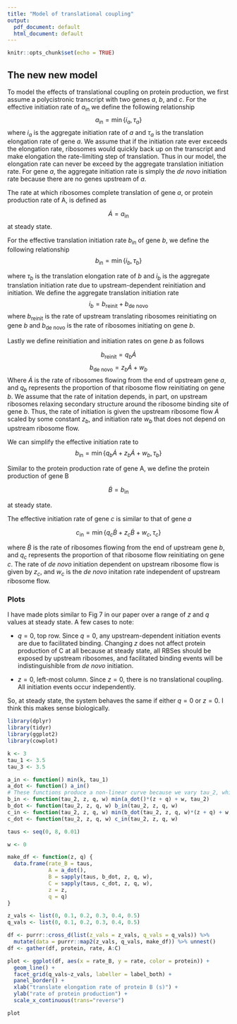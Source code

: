 ```yaml
---
title: "Model of translational coupling"
output:
  pdf_document: default
  html_document: default
---
```


```r
knitr::opts_chunk$set(echo = TRUE)
```

## The new new model

To model the effects of translational coupling on protein production, we first assume a polycistronic transcript with two genes $a$, $b$, and $c$. For the effective initiation rate of $a_\text{in}$ we define the following relationship
$$a_\text{in} = \min\left\{i_a, \tau_a\right\}$$
where $i_a$ is the aggregate initiation rate of $a$ and $\tau_a$ is the translation elongation rate of gene $a$. We assume that if the initiation rate ever exceeds the elongation rate, ribosomes would quickly back up on the transcript and make elongation the rate-limiting step of translation. Thus in our model, the elongation rate can never be exceed by the aggregate translation initiation rate. For gene $a$, the aggregate initiation rate is simply the _de novo_ initiation rate because there are no genes upstream of $a$.

The rate at which ribosomes complete translation of gene $a$, or protein production rate of A, is defined as

$$ \dot{A} = a_\text{in} $$
at steady state.

For the effective translation initiation rate $b_\text{in}$ of gene $b$, we define the following relationship
$$b_\text{in} = \min\left\{i_b, \tau_b\right\}$$

where $\tau_b$ is the translation elongation rate of $b$ and $i_b$ is the aggregate translation initiation rate due to upstream-dependent reinitiation and \textit{de novo} initiation. We define the aggregate translation initiation rate
$$i_b = b_\text{reinit} + b_\text{de novo}$$
where $b_\text{reinit}$ is the rate of upstream translating ribosomes reinitiating on gene $b$ and $b_\text{de novo}$ is the rate of ribosomes initiating \textit{de novo} on gene $b$.

Lastly we define reinitiation and \textit{de novo} initiation rates on gene $b$ as follows

$$b_\text{reinit} = q_b\dot{A}$$
$$b_\text{de novo} = z_b\dot{A} + w_b$$
Where $\dot{A}$ is the rate of ribosomes flowing from the end of upstream gene $a$, and $q_b$ represents the proportion of that ribosome flow reinitiating on gene $b$. We assume that the rate of \textit{de novo} initation depends, in part, on upstream ribosomes relaxing secondary structure around the ribosome binding site of gene $b$. Thus, the rate of \textit{de novo} initiation is given the upstream ribosome flow $\dot{A}$ scaled by some constant $z_b$, and \textit{de novo} initiation rate $w_b$ that does not depend on upstream ribosome flow.

We can simplify the effective initiation rate to
$$b_\text{in} = \min\left\{q_b\dot{A} + z_b\dot{A} + w_b, \tau_b\right\}$$

Similar to the protein production rate of gene A, we define the protein production of gene B 

$$ \dot{B} = b_\text{in} $$

at steady state.

The effective initiation rate of gene $c$ is similar to that of gene $a$

$$c_\text{in} = \min\left\{q_c\dot{B} + z_c\dot{B} + w_c, \tau_c\right\}$$

where $\dot{B}$ is the rate of ribosomes flowing from the end of upstream gene $b$, and $q_c$ represents the proportion of that ribosome flow reinitiating on gene $c$. The rate of _de novo_ initiation dependent on upstream ribosome flow is given by $z_c$, and $w_c$ is the _de novo_ initation rate independent of upstream ribosome flow. 

### Plots

I have made plots similar to Fig 7 in our paper over a range of $z$ and $q$ values at steady state. A few cases to note:

* $q = 0$, top row. Since $q = 0$, any upstream-dependent initiation events are due to facilitated binding. Changing $z$ does not affect protein production of C at all because at steady state, all RBSes should be exposed by upstream ribosomes, and facilitated binding events will be indistinguishible from _de novo_ initiation.

* $z = 0$, left-most column. Since $z = 0$, there is no translational coupling. All initiation events occur independently.

So, at steady state, the system behaves the same if either $q = 0$ or $z = 0$. I think this makes sense biologically.

```r
library(dplyr)
library(tidyr)
library(ggplot2)
library(cowplot)

k <- 3
tau_1 <- 3.5
tau_3 <- 3.5

a_in <- function() min(k, tau_1)
a_dot <- function() a_in()
# These functions produce a non-linear curve because we vary tau_2, which is in the denominator
b_in <- function(tau_2, z, q, w) min(a_dot()*(z + q) + w, tau_2)
b_dot <- function(tau_2, z, q, w) b_in(tau_2, z, q, w)
c_in <- function(tau_2, z, q, w) min(b_dot(tau_2, z, q, w)*(z + q) + w, tau_3)
c_dot <- function(tau_2, z, q, w) c_in(tau_2, z, q, w)

taus <- seq(0, 8, 0.01)

w <- 0

make_df <- function(z, q) {
  data.frame(rate_B = taus,
             A = a_dot(),
             B = sapply(taus, b_dot, z, q, w),
             C = sapply(taus, c_dot, z, q, w),
             z = z,
             q = q)
}

z_vals <- list(0, 0.1, 0.2, 0.3, 0.4, 0.5)
q_vals <- list(0, 0.1, 0.2, 0.3, 0.4, 0.5)

df <- purrr::cross_d(list(z_vals = z_vals, q_vals = q_vals)) %>% 
  mutate(data = purrr::map2(z_vals, q_vals, make_df)) %>% unnest()
df <- gather(df, protein, rate, A:C)

plot <- ggplot(df, aes(x = rate_B, y = rate, color = protein)) +
  geom_line() +
  facet_grid(q_vals~z_vals, labeller = label_both) +
  panel_border() +
  xlab("translate elongation rate of protein B (s)") +
  ylab("rate of protein production") +
  scale_x_continuous(trans="reverse")

plot
```
